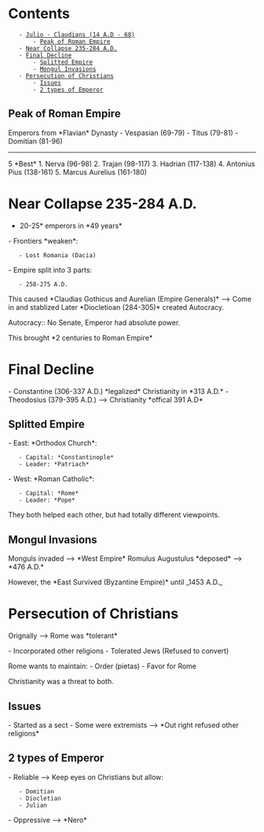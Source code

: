 = Contents =
    - [[#Julio - Claudians (14 A.D - 68)|Julio - Claudians (14 A.D - 68)]]
        - [[#Julio - Claudians (14 A.D - 68)#Peak of Roman Empire|Peak of Roman Empire]]
    - [[#Near Collapse 235-284 A.D.|Near Collapse 235-284 A.D.]]
    - [[#Final Decline|Final Decline]]
        - [[#Final Decline#Splitted Empire|Splitted Empire]]
        - [[#Final Decline#Mongul Invasions|Mongul Invasions]]
    - [[#Persecution of Christians|Persecution of Christians]]
        - [[#Persecution of Christians#Issues|Issues]]
        - [[#Persecution of Christians#2 types of Emperor|2 types of Emperor]]

== Peak of Roman Empire ==
Emperors from *Flavian* Dynasty
- Vespasian (69-79)
- Titus (79-81)
- Domitian (81-96)

----

5 *Best*
1. Nerva (96-98)
2. Trajan (98-117)
3. Hadrian (117-138)
4. Antonius Pius (138-161)
5. Marcus Aurelius (161-180)


= Near Collapse 235-284 A.D. =
*20-25* emperors in *49 years*

- Frontiers *weaken*:
    - Lost Romania (Dacia)
- Empire split into 3 parts:
    - 258-275 A.D.

This caused *Claudias Gothicus and Aurelian (Empire Generals)* --> Come in and stablized
Later *Diocletioan (284-305)* created Autocracy.

Autocracy:: No Senate, Emperor had absolute power.

This brought *2 centuries to Roman Empire*

= Final Decline =

- Constantine (306-337 A.D.) *legalized* Christianity in *313 A.D.*
- Theodosius (379-395 A.D.) --> Christianity *offical 391 A.D*

== Splitted Empire ==

{{https://lh3.googleusercontent.com/-RNvIqIk8c8c/YE67LzKiqiI/AAAAAAAAD0g/gcx_uk6rldsyYTLs9WkPJAWa_Qk5RbB9ACK8BGAsYHg/s0/2021-03-14.jpg}}

- East: *Orthodox Church*:
    - Capital: *Constantinople*
    - Leader: *Patriach*

- West: *Roman Catholic*:
    - Capital: *Rome*
    - Leader: *Pope*

They both helped each other, but had totally different viewpoints.

== Mongul Invasions ==
Monguls invaded --> *West Empire*
Romulus Augustulus *deposed* --> *476 A.D.*

However, the *East Survived (Byzantine Empire)* until _1453 A.D._

= Persecution of Christians =
Orignally --> Rome was *tolerant*

- Incorporated other religions
- Tolerated Jews (Refused to convert)

Rome wants to maintain:
- Order (pietas)
- Favor for Rome

Christianity was a threat to both.

== Issues ==
- Started as a sect
- Some were extremists --> *Out right refused other religions*

== 2 types of Emperor ==
- Reliable --> Keep eyes on Christians but allow:
    - Domitian
    - Diocletian
    - Julian

- Oppressive --> *Nero*
